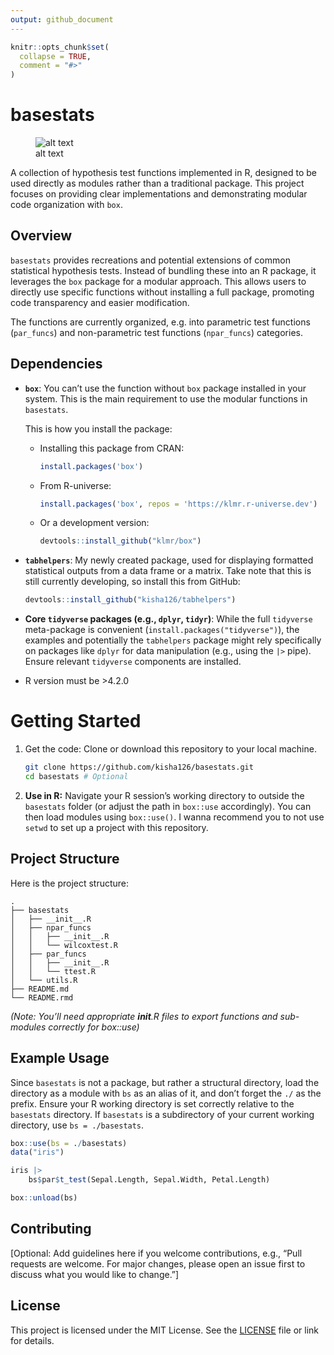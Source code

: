 ```yaml
---
output: github_document
---
```


```r
knitr::opts_chunk$set(
  collapse = TRUE,
  comment = "#>"
)
```

# basestats

![alt text](https://img.shields.io/badge/License-MIT-yellow.svg)

A collection of hypothesis test functions implemented in R, designed to be used directly as modules rather than a traditional package. This project focuses on providing clear implementations and demonstrating modular code organization with `box`.

## Overview

`basestats` provides recreations and potential extensions of common statistical hypothesis tests. Instead of bundling these into an R package, it leverages the `box` package for a modular approach. This allows users to directly use specific functions without installing a full package, promoting code transparency and easier modification.

The functions are currently organized, e.g. into parametric test functions (`par_funcs`) and non-parametric test functions (`npar_funcs`) categories.

## Dependencies

-   **`box`**: You can't use the function without `box` package installed in your system. This is the main requirement to use the modular functions in `basestats`.

    This is how you install the package:

    -   Installing this package from CRAN:

        ``` r
        install.packages('box')
        ```

    -   From R-universe:

        ``` r
        install.packages('box', repos = 'https://klmr.r-universe.dev')
        ```

    -   Or a development version:

        ``` r
        devtools::install_github("klmr/box")
        ```

-   **`tabhelpers`**: My newly created package, used for displaying formatted statistical outputs from a data frame or a matrix. Take note that this is still currently developing, so install this from GitHub:

    ``` r
    devtools::install_github("kisha126/tabhelpers")
    ```

-   **Core `tidyverse` packages (e.g., `dplyr`, `tidyr`)**: While the full `tidyverse` meta-package is convenient (`install.packages("tidyverse")`), the examples and potentially the `tabhelpers` package might rely specifically on packages like `dplyr` for data manipulation (e.g., using the `|>` pipe). Ensure relevant `tidyverse` components are installed.

-   R version must be \>4.2.0

# Getting Started

1.  Get the code: Clone or download this repository to your local machine.

    ``` bash
    git clone https://github.com/kisha126/basestats.git
    cd basestats # Optional
    ```

2.  **Use in R:** Navigate your R session's working directory to outside the `basestats` folder (or adjust the path in `box::use` accordingly). You can then load modules using `box::use()`. I wanna recommend you to not use `setwd` to set up a project with this repository.

## Project Structure

Here is the project structure:

```         
.
├── basestats
│   ├── __init__.R
│   ├── npar_funcs
│   │   ├── __init__.R
│   │   └── wilcoxtest.R
│   ├── par_funcs
│   │   ├── __init__.R
│   │   └── ttest.R
│   └── utils.R
├── README.md
└── README.rmd
```

*(Note: You'll need appropriate **init**.R files to export functions and sub-modules correctly for box::use)*

## Example Usage

Since `basestats` is not a package, but rather a structural directory, load the directory as a module with `bs` as an alias of it, and don't forget the `./` as the prefix. Ensure your R working directory is set correctly relative to the `basestats` directory. If `basestats` is a subdirectory of your current working directory, use `bs = ./basestats`.

```r
box::use(bs = ./basestats)
data("iris")

iris |> 
    bs$par$t_test(Sepal.Length, Sepal.Width, Petal.Length)

box::unload(bs)
```

## Contributing

[Optional: Add guidelines here if you welcome contributions, e.g., "Pull requests are welcome. For major changes, please open an issue first to discuss what you would like to change."]

## License

This project is licensed under the MIT License. See the [LICENSE](https://opensource.org/license/MIT) file or link for details.
